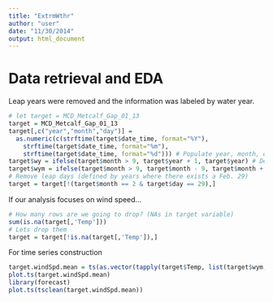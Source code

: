 ```yaml
---
title: "ExtrmWthr"
author: "user"
date: "11/30/2014"
output: html_document
---
```


# Data retrieval and EDA
Leap years were removed and the information was labeled by water year.
```r
# let target = MCD_Metcalf_Gap_01_13
target = MCD_Metcalf_Gap_01_13
target[,c("year","month","day")] = 
  as.numeric(c(strftime(target$date_time, format="%Y"), 
    strftime(target$date_time, format="%m"), 
    strftime(target$date_time, format="%d"))) # Populate year, month, day columns
target$wy = ifelse(target$month > 9, target$year + 1, target$year) # Define water year
target$wym = ifelse(target$month > 9, target$month - 9, target$month + 3) # Define water year month
# Remove leap days (defined by years where there exists a Feb. 29)
target = target[!(target$month == 2 & target$day == 29),]
```

If our analysis focuses on wind speed...
```r
# How many rows are we going to drop? (NAs in target variable)
sum(is.na(target[,'Temp']))
# Lets drop them
target = target[!is.na(target[,'Temp']),]
```

For time series construction
```r
target.windSpd.mean = ts(as.vector(tapply(target$Temp, list(target$wym, target$wy), mean)), frequency=12)
plot.ts(target.windSpd.mean)
library(forecast)
plot.ts(tsclean(target.windSpd.mean))
```

